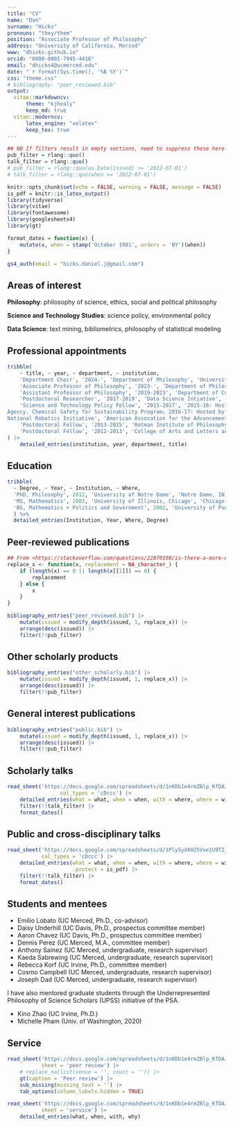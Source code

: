```yaml
---
title: "CV"
name: "Dan"
surname: "Hicks"
pronouns: "they/them"
position: "Associate Professor of Philosophy"
address: "University of California, Merced"
www: "dhicks.github.io"
orcid: "0000-0001-7945-4416"
email: "dhicks4@ucmerced.edu"
date: "`r format(Sys.time(), '%B %Y')`"
css: "theme.css"
# bibliography: "peer_reviewed.bib"
output: 
  vitae::markdowncv:
      theme: "kjhealy"
      keep_md: true
  vitae::moderncv:
      latex_engine: "xelatex"
      keep_tex: true
---
```


```r
## NB If filters result in empty sections, need to suppress these here or LaTeX will throw an error
pub_filter = rlang::quo()
talk_filter = rlang::quo()
# pub_filter = rlang::quo(as.Date(issued) >= '2022-07-01')
# talk_filter = rlang::quo(when >= '2022-07-01')
```

```r
knitr::opts_chunk$set(echo = FALSE, warning = FALSE, message = FALSE)
is_pdf = knitr::is_latex_output()
library(tidyverse)
library(vitae)
library(fontawesome)
library(googlesheets4)
library(gt)

format_dates = function(x) {
    mutate(x, when = stamp('October 1981', orders = 'BY')(when))
}

gs4_auth(email = "hicks.daniel.j@gmail.com")
```

## Areas of interest

**Philosophy**: 
philosophy of science, ethics, social and political philosophy

**Science and Technology Studies**: 
science policy, environmental policy

**Data Science**: 
text mining, bibliometrics, philosophy of statistical modeling


## Professional appointments

```r
tribble(
    ~ title, ~ year, ~ department, ~ institution, 
    'Department Chair', '2024-', 'Department of Philosophy', 'University of California, Merced',
    'Associate Professor of Philosophy', '2023-', 'Department of Philosophy; Affiliate Faculty, Public Health Graduate Group; Affiliate Faculty, Health Sciences Research Institute', 'University of California, Merced', 
    'Assistant Professor of Philosophy', '2019-2023', 'Department of Cognitive Science', 'University of California, Merced',
    'Postdoctoral Researcher', '2017-2019', 'Data Science Intiative', 'University of California, Davis', 
    'Science and Technology Policy Fellow', '2015-2017', '2015-16: Hosted by the Environmental Protection
Agency, Chemical Safety for Sustainability Program; 2016-17: Hosted by the National Science Foundation,
National Robotics Initiative', 'American Assocation for the Advancement of Science',
    'Postdoctoral Fellow', '2013-2015', 'Rotman Institute of Philosophy', 'University of Western Ontario', 
    'Postdoctoral Fellow', '2012-2013', 'College of Arts and Letters and Department of Philosophy', 'University of Notre Dame'
) |> 
    detailed_entries(institution, year, department, title)
```

## Education

```r
tribble(
  ~ Degree, ~ Year, ~ Institution, ~ Where,
  'PhD, Philosophy', 2012, 'University of Notre Dame', 'Notre Dame, IN',
  'MS, Mathematics', 2003, 'University of Illinois, Chicago', 'Chicago, IL',
  'BS, Mathematics + Politics and Government', 2002, 'University of Puget Sound', 'Tacoma, WA'
  ) %>% 
  detailed_entries(Institution, Year, Where, Degree)
```



## Peer-reviewed publications

```r
## From <https://stackoverflow.com/questions/22870198/is-there-a-more-efficient-way-to-replace-null-with-na-in-a-list/49539022#49539022>
replace_x <- function(x, replacement = NA_character_) {
    if (length(x) == 0 || length(x[[1]]) == 0) {
        replacement
    } else {
        x
    }
}

bibliography_entries("peer_reviewed.bib") |> 
    mutate(issued = modify_depth(issued, 1, replace_x)) |> 
    arrange(desc(issued)) |> 
    filter(!!pub_filter)
```


## Other scholarly products

```r
bibliography_entries("other_scholarly.bib") |> 
    mutate(issued = modify_depth(issued, 1, replace_x)) |> 
    arrange(desc(issued)) |> 
    filter(!!pub_filter)
```


## General interest publications

```r
bibliography_entries("public.bib") |> 
    mutate(issued = modify_depth(issued, 1, replace_x)) |> 
    arrange(desc(issued)) |> 
    filter(!!pub_filter)
```

## Scholarly talks

```r
read_sheet('https://docs.google.com/spreadsheets/d/1nKDb1e4rmZBlp_KfDAJkQKRij4btkDewAH-hB6MnxT0/edit#gid=0', 
                 col_types = 'cDccc') |> 
    detailed_entries(what = what, when = when, with = where, where = with, why = why, .protect = is_pdf) |> 
    filter(!!talk_filter) |> 
    format_dates()
```

## Public and cross-disciplinary talks

```r
read_sheet('https://docs.google.com/spreadsheets/d/1Ply5ydXH25Vve1U9TZ_VZLsYL2f6dJIlv2L1Uaiw4Ew/edit#gid=0', 
           col_types = 'cDccc') |> 
    detailed_entries(what = what, when = when, with = where, where = with, why = why, 
                     .protect = is_pdf) |> 
    filter(!!talk_filter) |> 
    format_dates()
```


## Students and mentees

- Emilio Lobato (UC Merced, Ph.D., co-advisor)
- Daisy Underhill (UC Davis, Ph.D., prospectus committee member)
- Aaron Chavez (UC Davis, Ph.D., prospectus committee member)
- Dennis Perez (UC Merced, M.A., committee member)
- Anthony Sainez (UC Merced, undergraduate, research supervisor)
- Kaeda Sabrewing (UC Merced, undergraduate, research supervisor)
- Rebecca Korf (UC Irvine, Ph.D., committee member)
- Cosmo Campbell (UC Merced, undergraduate, research supervisor)
- Joseph Dad (UC Merced, undergraduate, research supervisor)

I have also mentored graduate students through the Underrepresented Philosophy of Science Scholars (UPSS) initiative of the PSA. 

- Kino Zhao (UC Irvine, Ph.D.)
- Michelle Pham (Univ. of Washington, 2020)

## Service

```r
read_sheet('https://docs.google.com/spreadsheets/d/1nKDb1e4rmZBlp_KfDAJkQKRij4btkDewAH-hB6MnxT0/edit?gid=670362183#gid=670362183', 
           sheet = 'peer review') |> 
    # replace_na(list(venue = '', count = '')) |> 
    gt(caption = 'Peer review') |> 
    sub_missing(missing_text = '') |> 
    tab_options(column_labels.hidden = TRUE)
```

```r
read_sheet('https://docs.google.com/spreadsheets/d/1nKDb1e4rmZBlp_KfDAJkQKRij4btkDewAH-hB6MnxT0/edit?gid=670362183#gid=670362183', 
           sheet = 'service') |> 
    detailed_entries(what, when, with, why)
```
